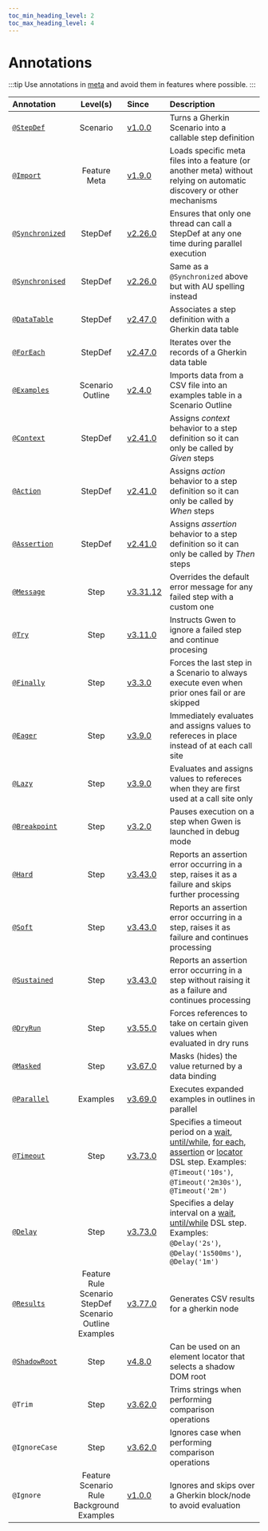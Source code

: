 ```yaml
--- 
toc_min_heading_level: 2
toc_max_heading_level: 4
---
```


# Annotations

:::tip 
Use annotations in [meta](/docs/meta) and avoid them in features where possible.
:::

| Annotation                                                       | Level(s)                                                  | Since                                                                           | Description                                                                                                           |
| :--------------------------------------------------------------- | :-------------------------------------------------------: | :------------------------------------------------------------------------------ | :-------------------------------------------------------------------------------------------------------------------- |
| [`@StepDef`](/docs/meta#stepdefs)                                | Scenario                                                  | [v1.0.0](https://github.com/gwen-interpreter/gwen-web/releases/tag/v1.0.0)      | Turns a Gherkin Scenario into a callable step definition                                                              |
| [`@Import`](/docs/meta#import-strategy)                          | Feature<br/>Meta                                          | [v1.9.0](https://github.com/gwen-interpreter/gwen-web/releases/tag/v1.9.0)      | Loads specific meta files into a feature (or another meta) without relying on automatic discovery or other mechanisms |
| [`@Synchronized`](/docs/meta#synchronized-stepdefs)              | StepDef                                                   | [v2.26.0](https://github.com/gwen-interpreter/gwen-web/releases/tag/v2.26.0)    | Ensures that only one thread can call a StepDef at any one time during parallel execution                             |
| [`@Synchronised`](/docs/meta#synchronized-stepdefs)              | StepDef                                                   | [v2.26.0](https://github.com/gwen-interpreter/gwen-web/releases/tag/v2.26.0)    | Same as a `@Synchronized` above but with AU spelling instead                                                          |
| [`@DataTable`](/docs/data-tables)                                | StepDef                                                   | [v2.47.0](https://github.com/gwen-interpreter/gwen-web/releases/tag/v2.47.0)    | Associates a step definition with a Gherkin data table                                                                |
| [`@ForEach`](/docs/data-tables)                                  | StepDef                                                   | [v2.47.0](https://github.com/gwen-interpreter/gwen-web/releases/tag/v2.47.0)    | Iterates over the records of a Gherkin data table                                                                     |
| [`@Examples`](/docs/data-feeds#examples-annotation)              | Scenario Outline                                          | [v2.4.0](https://github.com/gwen-interpreter/gwen-web/releases/tag/v2.4.0)      | Imports data from a CSV file into an examples table in a Scenario Outline                                             |
| [`@Context`](/docs#behavioural-rules-and-semantics)              | StepDef                                                   | [v2.41.0](https://github.com/gwen-interpreter/gwen-web/releases/tag/v2.41.0)    | Assigns *context* behavior to a step definition so it can only be called by *Given* steps                             |
| [`@Action`](/docs#behavioural-rules-and-semantics)               | StepDef                                                   | [v2.41.0](https://github.com/gwen-interpreter/gwen-web/releases/tag/v2.41.0)    | Assigns *action* behavior to a step definition so it can only be called by *When* steps                               |
| [`@Assertion`](/docs#behavioural-rules-and-semantics)            | StepDef                                                   | [v2.41.0](https://github.com/gwen-interpreter/gwen-web/releases/tag/v2.41.0)    | Assigns *assertion* behavior to a step definition so it can only be called by *Then* steps                            |
| [`@Message`](/docs/assertions#message-annotation)                | Step                                                      | [v3.31.12](https://github.com/gwen-interpreter/gwen-web/releases/tag/v3.31.12)  | Overrides the default error message for any failed step with a custom one                                             |
| [`@Try`](/docs/try-steps)                                        | Step                                                      | [v3.11.0](https://github.com/gwen-interpreter/gwen-web/releases/tag/v3.11.0)    | Instructs Gwen to ignore a failed step and continue procesing                                                         |
| [`@Finally`](/docs/finally-steps)                                | Step                                                      | [v3.3.0](https://github.com/gwen-interpreter/gwen-web/releases/tag/v3.3.0)      | Forces the last step in a Scenario to always execute even when prior ones fail or are skipped                         |
| [`@Eager`](/docs/eager-or-lazy#eager)                            | Step                                                      | [v3.9.0](https://github.com/gwen-interpreter/gwen-web/releases/tag/v3.9.0)      | Immediately evaluates and assigns values to refereces in place instead of at each call site                           |
| [`@Lazy`](/docs/eager-or-lazy#lazy)                              | Step                                                      | [v3.9.0](https://github.com/gwen-interpreter/gwen-web/releases/tag/v3.9.0)      | Evaluates and assigns values to refereces when they are first used at a call site only                                |
| [`@Breakpoint`](/docs/repl#breakpoints)                          | Step                                                      | [v3.2.0](https://github.com/gwen-interpreter/gwen-web/releases/tag/v3.2.0)      | Pauses execution on a step when Gwen is launched in debug mode                                                        |
| [`@Hard`](/docs/assertions#hard-assertions-default)              | Step                                                      | [v3.43.0](https://github.com/gwen-interpreter/gwen-web/releases/tag/v3.43.0)    | Reports an assertion error occurring in a step, raises it as a failure and skips further processing                   |
| [`@Soft`](/docs/assertions#soft-assertions)                      | Step                                                      | [v3.43.0](https://github.com/gwen-interpreter/gwen-web/releases/tag/v3.43.0)    | Reports an assertion error occurring in a step, raises it as failure and continues processing                         |
| [`@Sustained`](/docs/assertions#sustained-assertions)            | Step                                                      | [v3.43.0](https://github.com/gwen-interpreter/gwen-web/releases/tag/v3.43.0)    | Reports an assertion error occurring in a step without raising it as a failure and continues processing               |
| [`@DryRun`](/docs/dry-run#dryrun-annotations)                    | Step                                                      | [v3.55.0](https://github.com/gwen-interpreter/gwen-web/releases/tag/v3.55.0)    | Forces references to take on certain given values when evaluated in dry runs                                          |
| [`@Masked`](/docs/settings#masked-data-bindings)                 | Step                                                      | [v3.67.0](https://github.com/gwen-interpreter/gwen-web/releases/tag/v3.67.0)    | Masks (hides) the value returned by a data binding                                                                    |
| [`@Parallel`](/docs/parallel#parallel-scenario-outline-examples) | Examples                                                  | [v3.69.0](https://github.com/gwen-interpreter/gwen-web/releases/tag/v3.69.0)    | Executes expanded examples in outlines in parallel                                                                    |
| [`@Timeout`](/docs/locator-level-timeouts#timeout-annotations)   | Step                                                      | [v3.73.0](https://github.com/gwen-interpreter/gwen-web/releases/tag/v3.73.0)    | Specifies a timeout period on a [wait](/docs/dsl#sleeps-and-waits), [until/while](/docs/dsl#untilwhile), [for each](/docs/dsl#foreach), [assertion](/docs/dsl#assertions) or [locator](/docs/dsl#element-locators) DSL step. Examples: `@Timeout('10s')`, `@Timeout('2m30s')`, `@Timeout('2m')` |
| [`@Delay`](/docs/locator-level-timeouts#delay-annotation)        | Step                                                      | [v3.73.0](https://github.com/gwen-interpreter/gwen-web/releases/tag/v3.73.0)    | Specifies a delay interval on a [wait](/docs/dsl#sleeps-and-waits), [until/while](/docs/dsl#untilwhile) DSL step. Examples: `@Delay('2s')`, `@Delay('1s500ms')`, `@Delay('1m')` |
| [`@Results`](/docs/reports/csv#results-annotation)               | Feature<br/>Rule<br/>Scenario<br/>StepDef<br/>Scenario Outline<br/>Examples  | [v3.77.0](https://github.com/gwen-interpreter/gwen-web/releases/tag/v3.77.0)    | Generates CSV results for a gherkin node                                                           |
| [`@ShadowRoot`](/docs/dsl#element-locators)                      | Step                                                      | [v4.8.0](https://github.com/gwen-interpreter/gwen-web/releases/tag/v4.8.0)      | Can be used on an element locator that selects a shadow DOM root                                                      |
| `@Trim`                                                          | Step                                                      | [v3.62.0](https://github.com/gwen-interpreter/gwen-web/releases/tag/v3.62.0)    | Trims strings when performing comparison operations                                                                   |
| `@IgnoreCase`                                                    | Step                                                      | [v3.62.0](https://github.com/gwen-interpreter/gwen-web/releases/tag/v3.62.0)    | Ignores case when performing comparison operations                                                                    |
| `@Ignore`                                                        | Feature<br/>Scenario<br/>Rule<br/>Background<br/>Examples | [v1.0.0](https://github.com/gwen-interpreter/gwen-web/releases/tag/v1.0.0)      | Ignores and skips over a Gherkin block/node to avoid evaluation                                                       |
